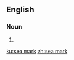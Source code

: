 {{also|seamark}}
==English==
{{wikipedia}}

===Noun===
{{en-noun|head=[[sea]] [[mark]]}}

# {{alternative spelling of|seamark|lang=en}}

[[ku:sea mark]]
[[zh:sea mark]]